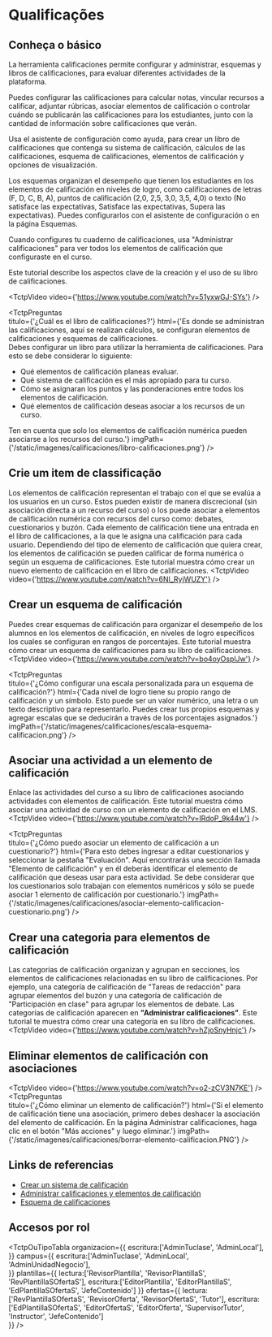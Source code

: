 
# Qualificações

## Conheça o básico

La herramienta calificaciones permite configurar y administrar, esquemas y libros de calificaciones, para evaluar diferentes actividades de la plataforma. 

Puedes configurar las calificaciones para calcular notas, vincular recursos a calificar, adjuntar rúbricas, asociar elementos de calificación o controlar cuándo se publicarán las calificaciones para los estudiantes, junto con la cantidad de información sobre calificaciones que verán. 

Usa el asistente de configuración como ayuda, para crear un libro de calificaciones que contenga su sistema de calificación, cálculos de las calificaciones, esquema de calificaciones, elementos de calificación y opciones de visualización.

Los esquemas organizan el desempeño que tienen los estudiantes en los elementos de calificación en niveles de logro, como calificaciones de letras (F, D, C, B, A), puntos de calificación (2,0, 2,5, 3,0, 3,5, 4,0) o texto (No satisface las expectativas, Satisface las expectativas, Supera las expectativas). Puedes configurarlos con el asistente de configuración o en la página Esquemas.

Cuando configures tu cuaderno de calificaciones, usa "Administrar calificaciones" para ver todos los elementos de calificación que configuraste en el curso. 

Este tutorial describe los aspectos clave de la creación y el uso de su libro de calificaciones.

<TctpVideo video={'https://www.youtube.com/watch?v=51yxwGJ-SYs'} />

<TctpPreguntas    
    titulo={'¿Cuál es el libro de calificaciones?'}
    html={'Es donde se administran las calificaciones, aquí se realizan cálculos, se configuran elementos de calificaciones y esquemas de calificaciones. <br/>Debes configurar un libro para utilizar la herramienta de calificaciones. Para esto se debe considerar lo siguiente: <ul><li>Qué elementos de calificación planeas evaluar.</li><li>Qué sistema de calificación es el más apropiado para tu curso.</li><li>Cómo se asignaran los puntos y las ponderaciones entre todos los elementos de calificación.</li><li>Qué elementos de calificación deseas asociar a los recursos de un curso.</li></ul>Ten en cuenta que solo los elementos de calificación numérica pueden asociarse a los recursos del curso.'}
    imgPath={'/static/imagenes/calificaciones/libro-calificaciones.png'}
    />

## Crie um item de classificação
Los elementos de calificación representan el trabajo con el que se evalúa a los usuarios en un curso. 
Estos pueden existir de manera discrecional (sin asociación directa a un recurso del curso) o los puede asociar a elementos de calificación numérica con recursos del curso como: debates, cuestionarios y buzón. 
Cada elemento de calificación tiene una entrada en el libro de calificaciones, a la que le asigna una calificación para cada usuario. Dependiendo del tipo de elemento de calificación que quiera crear, los elementos de calificación se pueden calificar de forma numérica o según un esquema de calificaciones. 
Este tutorial muestra cómo crear un nuevo elemento de calificación en el libro de calificaciones.
<TctpVideo video={'https://www.youtube.com/watch?v=6Nl_RyjWUZY'} />

## Crear un esquema de calificación
Puedes crear esquemas de calificación para organizar el desempeño de los alumnos en los elementos de calificación, en niveles de logro específicos los cuales se configuran en rangos de porcentajes. 
Este tutorial muestra cómo crear un esquema de calificaciones para su libro de calificaciones.
<TctpVideo video={'https://www.youtube.com/watch?v=bo4oyOsplJw'} />

<TctpPreguntas    
    titulo={'¿Cómo configurar una escala personalizada para un esquema de calificación?'}
    html={'Cada nivel de logro tiene su propio rango de calificación y un símbolo. Esto puede ser un valor numérico, una letra o un texto descriptivo para representarlo. Puedes crear tus propios esquemas y agregar escalas que se deducirán a través de los porcentajes asignados.'}
    imgPath={'/static/imagenes/calificaciones/escala-esquema-calificacion.png'}
/>

## Asociar una actividad a un elemento de calificación
Enlace las actividades del curso a su libro de calificaciones asociando actividades con elementos de calificación. 
Este tutorial muestra cómo asociar una actividad de curso con un elemento de calificación en el LMS.
<TctpVideo video={'https://www.youtube.com/watch?v=IRdoP_9k44w'} />

<TctpPreguntas    
    titulo={'¿Cómo puedo asociar un elemento de calificación a un cuestionario?'}
    html={'Para esto debes ingresar a editar cuestionarios y seleccionar la pestaña "Evaluación". Aquí encontrarás una sección llamada "Elemento de calificación" y en él deberás identificar el elemento de calificación que deseas usar para esta actividad. Se debe considerar que los cuestionarios solo trabajan con elementos numéricos y sólo se puede asociar 1 elemento de calificación por cuestionario.'}
    imgPath={'/static/imagenes/calificaciones/asociar-elemento-calificacion-cuestionario.png'}
/>

## Crear una categoria para elementos de calificación
Las categorías de calificación organizan y agrupan en secciones, los elementos de calificaciones relacionadas en su libro de calificaciones. Por ejemplo, una categoría de calificación de "Tareas de redacción" para agrupar elementos del buzón y una categoría de calificación de "Participación en clase" para agrupar los elementos de debate. Las categorías de calificación aparecen en **"Administrar calificaciones"**. Este tutorial te muestra cómo crear una categoría en su libro de calificaciones.
<TctpVideo video={'https://www.youtube.com/watch?v=hZjoSnyHnjc'} />


## Eliminar elementos de calificación con asociaciones
<TctpVideo video={'https://www.youtube.com/watch?v=o2-zCV3N7KE'} />
<TctpPreguntas    
    titulo={'¿Cómo eliminar un elemento de calificación?'}
    html={'Si el elemento de calificación tiene una asociación, primero debes deshacer la asociación del elemento de calificación. En la página Administrar calificaciones, haga clic en el botón "Más acciones" y luego eliminar.'}
    imgPath={'/static/imagenes/calificaciones/borrar-elemento-calificacion.PNG'}
/>

## Links de referencias

* <a href="https://documentation.brightspace.com/es-mx/le/grades/all/grades_intro_1.htm?tocpath=Instructores%7CEvaluar%20y%20calificar%20a%20los%20estudiantes%7CCrear%20un%20sistema%20de%20calificaci%C3%B3n%7C_____0" target="_blank">Crear un sistema de calificación</a>
* <a href="https://documentation.brightspace.com/es-mx/le/grades/instructor/managing_grades_and_grade_items.htm?Highlight=calificaciones" target="_blank">Administrar calificaciones y elementos de calificación</a>
* <a href="https://documentation.brightspace.com/es-mx/le/grades/instructor/grading_schemes.htm?tocpath=Instructores%7CEvaluar%20y%20calificar%20a%20los%20estudiantes%7CCrear%20un%20sistema%20de%20calificaci%C3%B3n%7C_____1" target="_blank">Esquema de calificaciones</a>


## Accesos por rol

<TctpOuTipoTabla 
    organizacion={{
        escritura:['AdminTuclase', 'AdminLocal'],
    }} 
    campus={{
        escritura:['AdminTuclase', 'AdminLocal', 'AdminUnidadNegocio'],        
    }} 
    plantillas={{
        lectura:['RevisorPlantilla', 'RevisorPlantillaS', 'RevPlantillaSOfertaS'], 
        escritura:['EditorPlantilla', 'EditorPlantillaS', 'EdPlantillaSOfertaS', 'JefeContenido']
    }} 
    ofertas={{
        lectura:['RevPlantillaSOfertaS', 'RevisorOferta', 'RevisorOfertaS', 'Tutor'], 
        escritura:['EdPlantillaSOfertaS', 'EditorOfertaS', 'EditorOferta', 'SupervisorTutor', 'Instructor', 'JefeContenido']        
    }} 
/>

